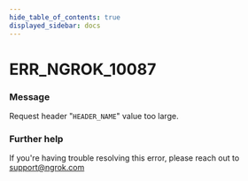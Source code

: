 ```yaml
---
hide_table_of_contents: true
displayed_sidebar: docs
---
```



# ERR_NGROK_10087

### Message

Request header "`HEADER_NAME`" value too large.

### Further help

If you're having trouble resolving this error, please reach out to [support@ngrok.com](mailto:support@ngrok.com?subject=Help%20with%20ERR_NGROK_10087)

<ErrorDetails error="err_ngrok_10087" />
